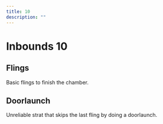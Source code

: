 ```yaml
---
title: 10
description: ""
---
```


# Inbounds 10


<Tabs queryString="tab" defaultValue="beginner" className="tabs tabs--block">
<TabItem value="beginner" label="Beginner" attributes={{className: "beginner"}}>

## Flings

Basic flings to finish the chamber.

<YouTube url="https://youtu.be/9z6VfuJ9kT8"/>

</TabItem>
<TabItem value="advanced" label="Advanced" attributes={{className: "advanced"}}>

## Doorlaunch

Unreliable strat that skips the last fling by doing a doorlaunch.

<YouTube url="https://www.youtube.com/watch?v=RgDVasBC2jo"/>

</TabItem>
</Tabs>